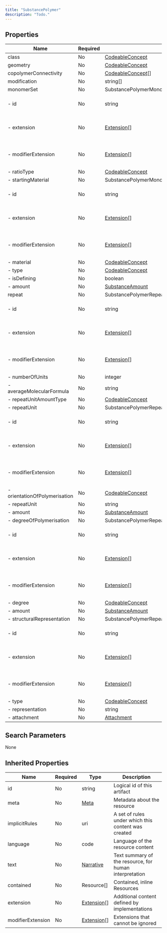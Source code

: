 ```yaml
---
title: "SubstancePolymer"
description: "Todo."
---
```


## Properties

| Name                          | Required | Type                                                              | Description                                            |
| ----------------------------- | -------- | ----------------------------------------------------------------- | ------------------------------------------------------ |
| class                         | No       | [CodeableConcept](/medical-api/fhir/data-types/codeableconcept)   | Todo                                                   |
| geometry                      | No       | [CodeableConcept](/medical-api/fhir/data-types/codeableconcept)   | Todo                                                   |
| copolymerConnectivity         | No       | [CodeableConcept](/medical-api/fhir/data-types/codeableconcept)[] | Todo                                                   |
| modification                  | No       | string[]                                                          | Todo                                                   |
| monomerSet                    | No       | SubstancePolymerMonomerSet                                        | Todo                                                   |
| - id                          | No       | string                                                            | Unique id for inter-element referencing                |
| - extension                   | No       | [Extension](/medical-api/fhir/data-types/extension)[]             | Additional content defined by implementations          |
| - modifierExtension           | No       | [Extension](/medical-api/fhir/data-types/extension)[]             | Extensions that cannot be ignored even if unrecognized |
| - ratioType                   | No       | [CodeableConcept](/medical-api/fhir/data-types/codeableconcept)   | Todo                                                   |
| - startingMaterial            | No       | SubstancePolymerMonomerSetStartingMaterial                        | Todo                                                   |
| - id                          | No       | string                                                            | Unique id for inter-element referencing                |
| - extension                   | No       | [Extension](/medical-api/fhir/data-types/extension)[]             | Additional content defined by implementations          |
| - modifierExtension           | No       | [Extension](/medical-api/fhir/data-types/extension)[]             | Extensions that cannot be ignored even if unrecognized |
| - material                    | No       | [CodeableConcept](/medical-api/fhir/data-types/codeableconcept)   | Todo                                                   |
| - type                        | No       | [CodeableConcept](/medical-api/fhir/data-types/codeableconcept)   | Todo                                                   |
| - isDefining                  | No       | boolean                                                           | Todo                                                   |
| - amount                      | No       | [SubstanceAmount](/medical-api/fhir/data-types/substanceamount)   | Todo                                                   |
| repeat                        | No       | SubstancePolymerRepeat                                            | Todo                                                   |
| - id                          | No       | string                                                            | Unique id for inter-element referencing                |
| - extension                   | No       | [Extension](/medical-api/fhir/data-types/extension)[]             | Additional content defined by implementations          |
| - modifierExtension           | No       | [Extension](/medical-api/fhir/data-types/extension)[]             | Extensions that cannot be ignored even if unrecognized |
| - numberOfUnits               | No       | integer                                                           | Todo                                                   |
| - averageMolecularFormula     | No       | string                                                            | Todo                                                   |
| - repeatUnitAmountType        | No       | [CodeableConcept](/medical-api/fhir/data-types/codeableconcept)   | Todo                                                   |
| - repeatUnit                  | No       | SubstancePolymerRepeatRepeatUnit                                  | Todo                                                   |
| - id                          | No       | string                                                            | Unique id for inter-element referencing                |
| - extension                   | No       | [Extension](/medical-api/fhir/data-types/extension)[]             | Additional content defined by implementations          |
| - modifierExtension           | No       | [Extension](/medical-api/fhir/data-types/extension)[]             | Extensions that cannot be ignored even if unrecognized |
| - orientationOfPolymerisation | No       | [CodeableConcept](/medical-api/fhir/data-types/codeableconcept)   | Todo                                                   |
| - repeatUnit                  | No       | string                                                            | Todo                                                   |
| - amount                      | No       | [SubstanceAmount](/medical-api/fhir/data-types/substanceamount)   | Todo                                                   |
| - degreeOfPolymerisation      | No       | SubstancePolymerRepeatRepeatUnitDegreeOfPolymerisation            | Todo                                                   |
| - id                          | No       | string                                                            | Unique id for inter-element referencing                |
| - extension                   | No       | [Extension](/medical-api/fhir/data-types/extension)[]             | Additional content defined by implementations          |
| - modifierExtension           | No       | [Extension](/medical-api/fhir/data-types/extension)[]             | Extensions that cannot be ignored even if unrecognized |
| - degree                      | No       | [CodeableConcept](/medical-api/fhir/data-types/codeableconcept)   | Todo                                                   |
| - amount                      | No       | [SubstanceAmount](/medical-api/fhir/data-types/substanceamount)   | Todo                                                   |
| - structuralRepresentation    | No       | SubstancePolymerRepeatRepeatUnitStructuralRepresentation          | Todo                                                   |
| - id                          | No       | string                                                            | Unique id for inter-element referencing                |
| - extension                   | No       | [Extension](/medical-api/fhir/data-types/extension)[]             | Additional content defined by implementations          |
| - modifierExtension           | No       | [Extension](/medical-api/fhir/data-types/extension)[]             | Extensions that cannot be ignored even if unrecognized |
| - type                        | No       | [CodeableConcept](/medical-api/fhir/data-types/codeableconcept)   | Todo                                                   |
| - representation              | No       | string                                                            | Todo                                                   |
| - attachment                  | No       | [Attachment](/medical-api/fhir/data-types/attachment)             | Todo                                                   |

## Search Parameters

None

## Inherited Properties

| Name              | Required | Type                                                  | Description                                            |
| ----------------- | -------- | ----------------------------------------------------- | ------------------------------------------------------ |
| id                | No       | string                                                | Logical id of this artifact                            |
| meta              | No       | [Meta](/medical-api/fhir/data-types/meta)             | Metadata about the resource                            |
| implicitRules     | No       | uri                                                   | A set of rules under which this content was created    |
| language          | No       | code                                                  | Language of the resource content                       |
| text              | No       | [Narrative](/medical-api/fhir/data-types/narrative)   | Text summary of the resource, for human interpretation |
| contained         | No       | Resource[]                                            | Contained, inline Resources                            |
| extension         | No       | [Extension](/medical-api/fhir/data-types/extension)[] | Additional content defined by implementations          |
| modifierExtension | No       | [Extension](/medical-api/fhir/data-types/extension)[] | Extensions that cannot be ignored                      |

